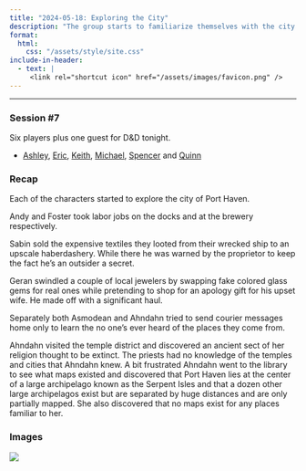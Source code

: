 ```yaml
---
title: "2024-05-18: Exploring the City"
description: "The group starts to familiarize themselves with the city."
format:
  html:
    css: "/assets/style/site.css"
include-in-header:
  - text: |
     <link rel="shortcut icon" href="/assets/images/favicon.png" />
---
```

------
### Session #7

Six players plus one guest for D&D tonight.

  * [Ashley](/characters/ahndahn.qmd), [Eric](/characters/sabin.qmd), [Keith](/characters/foster.qmd), [Michael](/characters/asmodean.qmd), [Spencer](/characters/garen.qmd) and [Quinn](/characters/andy.qmd)

### Recap

Each of the characters started to explore the city of Port Haven.

Andy and Foster took labor jobs on the docks and at the brewery respectively.  

Sabin sold the expensive textiles they looted from their wrecked ship to an upscale haberdashery.  While there he was warned by the proprietor to keep the fact he's an outsider a secret. 

Geran swindled a couple of local jewelers by swapping fake colored glass gems for real ones while pretending to shop for an apology gift for his upset wife.  He made off with a significant haul.

Separately both Asmodean and Ahndahn tried to send courier messages home only to learn the no one's ever heard of the places they come from.

Ahndahn visited the temple district and discovered an ancient sect of her religion thought to be extinct.  The priests had no knowledge of the temples and cities that Ahndahn knew.  A bit frustrated Ahndahn went to the library to see what maps existed and discovered that Port Haven lies at the center of a large archipelago known as the Serpent Isles and that a dozen other large archipelagos exist but are separated by huge distances and are only partially mapped.  She also discovered that no maps exist for any places familiar to her.

### Images

![](/assets/images/20240518/428349479_440013278771588_5542612259936502670_n.jpg)

